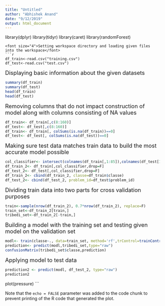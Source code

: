 ---
title: "Untitled"
author: "Abhishek Anand"
date: "9/12/2019"
output: html_document
---

library(dplyr)
library(tidyr)
library(caret)
library(randomForest)
```
<font size="4">Setting workspace directory and loading given files into the workspace</font>
```{r}
df_train<-read.csv("training.csv")
df_test<-read.csv("test.csv")
```
<font size="4">Displaying basic information about the given datasets</font>
```{r}
summary(df_train)
summary(df_test)
head(df_train)
head(df_test)
```
<font size="4">Removing columns that do not impact construction of model along with columns consisting of NA values</font>
```{r}

df_train<- df_train[,c(8:160)]
df_test<- df_test[,c(8:160)]
df_train<- df_train[, colSums(is.na(df_train))==0]
df_test<- df_test[, colSums(is.na(df_test))==0]
```
<font size="4">Making sure test data matches train data to build the most accurate model possible</font> 
```{r}
col_classifier<- intersect(colnames(df_train[,1:85]),colnames(df_test[1:52]))
df_train_2<- df_train[,col_classifier,drop=F]
df_test_2<- df_test[,col_classifier,drop=F]
df_train_2<- cbind(df_train_2, classe=df_train$classe)
df_test_2<- cbind(df_test_2, problem_id=df_test$problem_id)
```
<font size="4">Dividing train data into two parts for cross validation purposes</font>
```{r}
train<-sample(nrow(df_train_2), 0.7*nrow(df_train_2), replace=F)
train_set<-df_train_2[train,]
tribedi_set<-df_train_2[-train,]
```
<font size="4">Building a model with the training set and testing given model on the validation set</font>
```{r}
modl<- train(classe~., data=train_set, method='rf',trControl=trainControl(method = 'cv', number = 5), na.action=na.omit)
prediction<- predict(modl,tribedi_set,type="raw")
confusionMatrix(tribedi_set$classe,prediction)
```
<font size="4">Applying model to test data</font> 
```{r}
prediction2 <- predict(modl, df_test_2, type="raw")
prediction2
```

plot(pressure)
```

Note that the `echo = FALSE` parameter was added to the code chunk to prevent printing of the R code that generated the plot.
